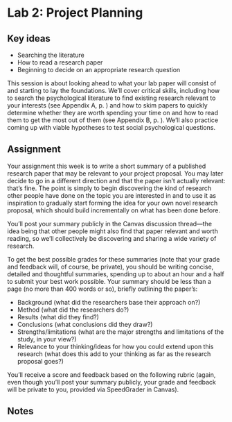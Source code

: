 # Lab 2: Project Planning {.unnumbered}

## Key ideas

-   Searching the literature
-   How to read a research paper
-   Beginning to decide on an appropriate research question

This session is about looking ahead to what your lab paper will consist of and starting to lay the foundations. We'll cover critical skills, including how to search the psychological literature to find existing research relevant to your interests (see Appendix A, p. ) and how to skim papers to quickly determine whether they are worth spending your time on and how to read them to get the most out of them (see Appendix B, p. ). We'll also practice coming up with viable hypotheses to test social psychological questions.

## Assignment

Your assignment this week is to write a short summary of a published research paper that may be relevant to your project proposal. You may later decide to go in a different direction and that the paper isn't actually relevant: that's fine. The point is simply to begin discovering the kind of research other people have done on the topic you are interested in and to use it as inspiration to gradually start forming the idea for your own novel research proposal, which should build incrementally on what has been done before.

You'll post your summary publicly in the Canvas discussion thread---the idea being that other people might also find that paper relevant and worth reading, so we'll collectively be discovering and sharing a wide variety of research.

To get the best possible grades for these summaries (note that your grade and feedback will, of course, be private), you should be writing concise, detailed and thoughtful summaries, spending up to about an hour and a half to submit your best work possible. Your summary should be less than a page (no more than 400 words or so), briefly outlining the paper's:

-   Background (what did the researchers base their approach on?)
-   Method (what did the researchers do?)
-   Results (what did they find?)
-   Conclusions (what conclusions did they draw?)
-   Strengths/limitations (what are the major strengths and limitations of the study, in your view?)
-   Relevance to your thinking/ideas for how you could extend upon this research (what does this add to your thinking as far as the research proposal goes?)

You'll receive a score and feedback based on the following rubric (again, even though you'll post your summary publicly, your grade and feedback will be private to you, provided via SpeedGrader in Canvas).


## Notes {.exclude-from-html}

\cleartoleftpage


